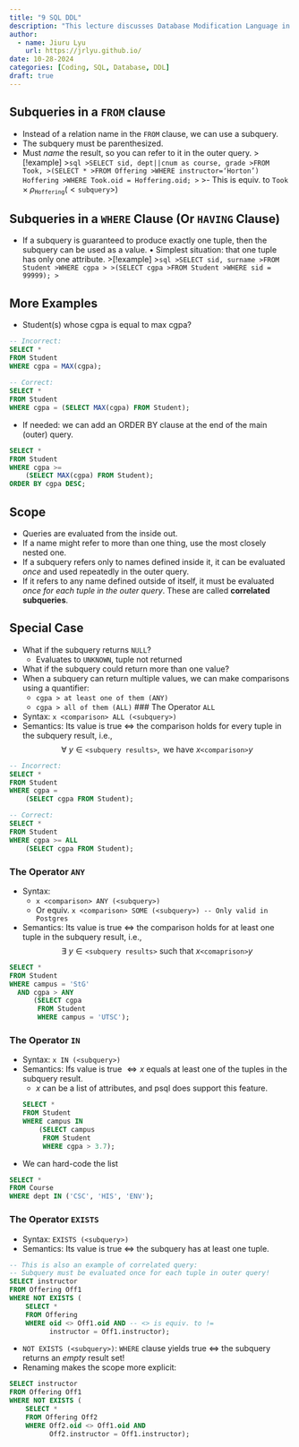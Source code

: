 ```yaml
---
title: "9 SQL DDL"
description: "This lecture discusses Database Modification Language in SQL, including Insert, Delete, Update, and Create operations. It also covers SQL Schemas, Types, Keys, and Foreign Keys."
author:
  - name: Jiuru Lyu
    url: https://jrlyu.github.io/
date: 10-28-2024
categories: [Coding, SQL, Database, DDL]
draft: true
---
```


## Subqueries in a `FROM` clause
- Instead of a relation name in the `FROM` clause, we can use a subquery.
- The subquery must be parenthesized.
- Must _name_ the result, so you can refer to it in the outer query.
>[!example]
>```sql
>SELECT sid, dept||cnum as course, grade
>FROM Took,
>(SELECT *
>FROM Offering
>WHERE instructor=‘Horton’) Hoffering
>WHERE Took.oid = Hoffering.oid;
>```
>- This is equiv. to $\texttt{Took}\times\rho_\texttt{Hoffering} (<\texttt{subquery}>)$

## Subqueries in a `WHERE` Clause (Or `HAVING` Clause)
- If a subquery is guaranteed to produce exactly one tuple, then the subquery can be used as a value.
• Simplest situation: that one tuple has only one attribute.
>[!example]
>```sql
>SELECT sid, surname
>FROM Student
>WHERE cgpa >
>(SELECT cgpa
>FROM Student
>WHERE sid = 99999);
>```

## More Examples
- Student(s) whose cgpa is equal to max cgpa?
```sql
-- Incorrect:  
SELECT *  
FROM Student  
WHERE cgpa = MAX(cgpa);  
  
-- Correct:  
SELECT *  
FROM Student  
WHERE cgpa = (SELECT MAX(cgpa) FROM Student);
```
- If needed: we can add an ORDER BY clause at the end of the main (outer) query.
```sql
SELECT *  
FROM Student  
WHERE cgpa >= 
	(SELECT MAX(cgpa) FROM Student);
ORDER BY cgpa DESC;
```

## Scope
- Queries are evaluated from the inside out.
- If a name might refer to more than one thing, use the most closely nested one.
- If a subquery refers only to names defined inside it, it can be evaluated *once* and used repeatedly in the outer query.
- If it refers to any name defined outside of itself, it must be evaluated *once for each tuple in the outer query*. These are called **correlated subqueries**.

## Special Case
- What if the subquery returns `NULL`?
	- Evaluates to `UNKNOWN`, tuple not returned
- What if the subquery could return more than one value?
- When a subquery can return multiple values, we can make comparisons using a quantifier:
	- `cgpa > at least one of them (ANY)`
	- `cgpa > all of them (ALL)`
### The Operator `ALL`
- Syntax: `x <comparison> ALL (<subquery>)`
- Semantics: Its value is true $\iff$ the comparison holds for every tuple in the subquery result, i.e., $$\forall\ y ∈ \texttt{<subquery results>},\text{ we have } x \texttt{<comparison>} y$$
```sql
-- Incorrect: 
SELECT * 
FROM Student
WHERE cgpa =
	(SELECT cgpa FROM Student);

-- Correct: 
SELECT * 
FROM Student
WHERE cgpa >= ALL
	(SELECT cgpa FROM Student);
```
### The Operator `ANY`
-  Syntax: 
	- `x <comparison> ANY (<subquery>)` 
	- Or equiv. `x <comparison> SOME (<subquery>) -- Only valid in Postgres`
-  Semantics: Its value is true $\iff$ the comparison holds for at least one tuple in the subquery result, i.e., $$\exists\ y\in \texttt{<subquery results>}\text{ such that } x \texttt{<comaprison>} y$$
```sql
SELECT *  
FROM Student  
WHERE campus = 'StG'  
  AND cgpa > ANY  
      (SELECT cgpa  
       FROM Student  
       WHERE campus = 'UTSC');
```
### The Operator `IN`
- Syntax: `x IN (<subquery>)`
- Semantics: Ifs value is true $\iff x$ equals at least one of the tuples in the subquery result. 
	- $x$ can be a list of attributes, and psql does support this feature. 
```sql
SELECT *  
FROM Student  
WHERE campus IN  
      (SELECT campus  
       FROM Student  
       WHERE cgpa > 3.7);
```
- We can hard-code the list
```sql
SELECT *  
FROM Course  
WHERE dept IN ('CSC', 'HIS', 'ENV');
```
### The Operator `EXISTS`
- Syntax: `EXISTS (<subquery>)`
- Semantics: Its value is true $\iff$ the subquery has at least one tuple.
```sql
-- This is also an example of correlated query:  
-- Subquery must be evaluated once for each tuple in outer query!
SELECT instructor
FROM Offering Off1
WHERE NOT EXISTS (
	SELECT *
	FROM Offering
	WHERE oid <> Off1.oid AND -- <> is equiv. to !=
		  instructor = Off1.instructor);
```
- `NOT EXISTS (<subquery>)`: `WHERE` clause yields true $\iff$ the subquery returns an *empty* result set!
- Renaming makes the scope more explicit: 
```sql
SELECT instructor
FROM Offering Off1
WHERE NOT EXISTS (
	SELECT *
	FROM Offering Off2
	WHERE Off2.oid <> Off1.oid AND
		  Off2.instructor = Off1.instructor);
```